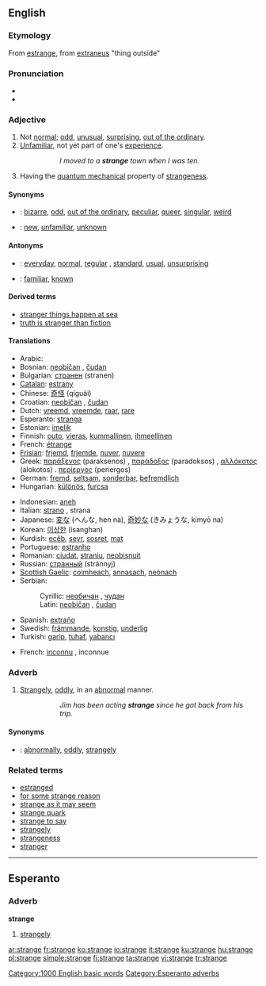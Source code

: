 ==English==
{{rank|reached|appeared|spoke|462|strange|force|character|taking}}

===Etymology===
From {{OF.}} [[estrange]], from {{L.}} [[extraneus]] "thing outside"

===Pronunciation===
*{{IPA|/streɪndʒ/}}
*{{audio|en-us-strange.ogg|Audio (US)}}

===Adjective===
{{en-adj|strang|er}}

# Not [[normal]]; [[odd]], [[unusual]], [[surprising]], [[out of the ordinary]].
# [[unfamiliar|Unfamiliar]], not yet part of one's [[experience]].
#::''I moved to a '''strange''' town when I was ten.''
#{{physics}} Having the [[quantum mechanical]] property of [[strangeness]].

====Synonyms====
*{{italbrac|not normal}}: [[bizarre]], [[odd]], [[out of the ordinary]], [[peculiar]], [[queer]], [[singular]], [[weird]]
*{{italbrac|not part of one's experience}}: [[new]], [[unfamiliar]], [[unknown]]

====Antonyms====
*{{italbrac|not normal}}: [[everyday]], [[normal]], [[regular]] {{italbrac|especially US}}, [[standard]], [[usual]], [[unsurprising]]
*{{italbrac|not part of one's experience}}: [[familiar]], [[known]]

====Derived terms====
*[[stranger things happen at sea]]
*[[truth is stranger than fiction]]

====Translations====
{{trans-top|not normal}}
*Arabic: {{ARchar|[[غريب]]}} {{Unicode|(ğarí:b)}}
*Bosnian: [[neobičan]] {{m}}, [[čudan]] {{m}}
*Bulgarian: [[странен]] (stranen) {{m}}
*[[Catalan]]: [[estrany]] {{m}}
*Chinese: [[奇怪]] (qíguài)
*Croatian: [[neobičan]] {{m}}, [[čudan]] {{m}}
*Dutch: [[vreemd]], [[vreemde]], [[raar]], [[rare]]
*Esperanto: [[stranga]]
*Estonian: [[imelik]]
*Finnish: [[outo]], [[vieras]], [[kummallinen]], [[ihmeellinen]]
*French: [[étrange]] {{mf}}
*[[Frisian]]: [[frjemd]], [[frjemde]], [[nuver]], [[nuvere]]
*Greek: [[παράξενος]] (paraksenos) {{m}}, [[παράδοξος]] (paradoksos) {{m}}, [[αλλόκοτος]] (alokotos) {{m}}. [[περίεργος]] (periergos) {{m}}
*German: [[fremd]], [[seltsam]], [[sonderbar]], [[befremdlich]]
*Hungarian: [[különös]], [[furcsa]]
{{trans-mid}}
*Indonesian: [[aneh]]
*Italian: [[strano]] {{m}}, strana {{f}}
*Japanese: [[変な]] (へんな, hen na), [[奇妙な]] (きみょうな, kimyō na)
*Korean: [[이상한]] (isanghan)
*Kurdish: [[ecêb]], [[seyr]], [[sosret]], [[mat]]
*Portuguese: [[estranho]] {{m}}
*Romanian: [[ciudat]], [[straniu]], [[neobişnuit]]
*Russian: [[странный]] (stránnyj) {{m}}
*[[Scottish Gaelic]]: [[coimheach]], [[annasach]], [[neònach]]
*Serbian:
*:Cyrillic: [[необичан]] {{m}}, [[чудан]] {{m}}
*:Latin: [[neobičan]] {{m}}, [[čudan]] {{m}}
*Spanish: [[extraño]] {{m}}
*Swedish: [[främmande]], [[konstig]], [[underlig]]
*Turkish: [[garip]], [[tuhaf]], [[yabancı]]
{{trans-bottom}}

{{trans-top|not yet part of one's experience}}
*French: [[inconnu]] {{m}}, inconnue {{f}}
{{trans-mid}}
{{trans-bottom}}

{{trans-top|in quantum mechanics}}
{{trans-mid}}
{{trans-bottom}}

===Adverb===
{{en-adv}}

# [[strangely|Strangely]], [[oddly]], in an [[abnormal]] manner.
#::''Jim has been acting '''strange''' since he got back from his trip.''

====Synonyms====
*{{italbrac|in an abnormal manner}}: [[abnormally]], [[oddly]], [[strangely]]

===Related terms===
*[[estranged]]
*[[for some strange reason]]
*[[strange as it may seem]]
*[[strange quark]]
*[[strange to say]]
*[[strangely]]
*[[strangeness]]
*[[stranger]]

[[Category:1000 English basic words]]

----

==Esperanto==
===Adverb===
'''strange'''
# [[strangely]]

[[Category:Esperanto adverbs]]

[[ar:strange]]
[[fr:strange]]
[[ko:strange]]
[[io:strange]]
[[it:strange]]
[[ku:strange]]
[[hu:strange]]
[[pl:strange]]
[[simple:strange]]
[[fi:strange]]
[[ta:strange]]
[[vi:strange]]
[[tr:strange]]